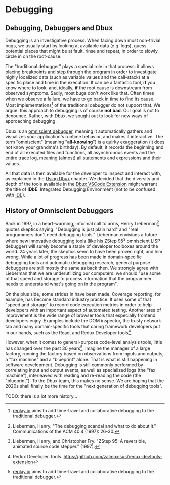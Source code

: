 # Debugging

## Debugging, Debuggers and Dbux

Debugging is an investigative process. When facing down most non-trivial bugs, we usually start by looking at available data (e.g. logs), guess potential places that might be at fault, rinse and repeat, in order to slowly circle in on the root-cause.

The "traditional debugger" plays a special role in that process: it allows placing breakpoints and step through the program in order to investigate highly localized data (such as variable values and the call-stack) at a specific place and time in the execution. It can be a fantastic tool, **if** you know where to look, and, ideally, **if** the root cause is downstream from observed symptoms. Sadly, most bugs don't work like that. Often times when we observe a failure, we have to go back in time to find its cause. Most implementations[^4] of the traditional debugger do not support that.
We argue: this approach to debugging is of course **not bad**. Our goal is not to denounce. Rather, with Dbux, we sought out to look for new ways of approaching debugging.

Dbux is an [omniscient debugger](https://scholar.google.com/scholar?hl=en&as_sdt=0%2C5&q=omniscient+debugger), meaning it automatically gathers and visualizes your application's runtime behavior, and makes it interactive. The term "omniscient" (meaning "**all-knowing**") is a quirky exaggeration (it does not know your grandma's birthday). By default, it records the beginning and end of all executed files and functions, all asynchronous events and the entire trace log, meaning (almost) all statements and expressions and their values.

All that data is then available for the developer to inspect and interact with, as explained in the [Using Dbux](./runtime-analysis/) chapter. We decided that the diversity and depth of the tools available in the [Dbux VSCode Extension](./tools-and-configuration/01-dbux-code.mdx) might warrant the title of **IDbE**: <Term term="idbe">Integrated Debugging Environment</Term> (not to be confused with [IDE](https://en.wikipedia.org/wiki/Integrated_development_environment)).


## History of Omniscient Debuggers

Back in 1997, in a heart-warming, informal call to arms, Henry Lieberman[^1] quotes skeptics saying: "Debugging is just plain hard" and "real programmers don't need debugging tools." Lieberman envisions a future where new innovative debugging tools (like his ZStep 95[^2] omniscient LISP debugger) will surely become a staple of developer toolboxes around the world. 24 years later, the skeptics seem to have been proven right, and him wrong. While a lot of progress has been made in domain-specific debugging tools and automatic debugging research, general purpose debuggers are still mostly the same as back then. We strongly agree with Lieberman that we are underutilizing our computers: we should "use some of that speed and storage to process information that the programmer needs to understand what's going on in the program". 

On the plus side, some strides in <Term term="dynamic runtime analysis" /> have been made. Coverage reporting, for example, has become standard industry practice. It uses some of that "speed and storage" to record code execution metrics in order to help developers with an important aspect of automated testing. Another area of improvement is the wide range of browser tools that especially frontend developers enjoy. Examples include the DOM inspector, the trusty network tab and many domain-specific tools that caring framework developers put in our hands, such as the React and Redux Developer tools[^3].

However, when it comes to general-purpose code-level analysis tools, little has changed over the past 30 years[^4]. Imagine the manager of a large factory, running the factory based on observations from inputs and outputs, a "fax machine" and a "blueprint" alone. That is what is still happening in software development. Debugging is still commonly performed by correlating input and output events, as well as specialized logs (the "fax machine"), interleaved with reading and re-reading the code (the "blueprint"). To the Dbux team, this makes no sense. We are hoping that the 2020s shall finally be the time for the "next generation of debugging tools".

TODO: there is a lot more history...

<!-- TODO(re-write + move this)  Some of that data comprises already existing inputs and outputs of the program, sometimes data is produced from a properly reported error, sometimes, we have next to no information, e.g. when staring at a silent console of a server that just gives us the wrong data, when looking at an empty page on the frontend or when looking at syntax errors that only occurred after webpacking/bundling. -->

<!-- ## Dynamic Runtime Analysis

TODO


## Omniscient Debuggers

TODO

## Integrated Debugging Environment {#idbe}

TODO -->


[^1]: Lieberman, Henry. "The debugging scandal and what to do about it." Communications of the ACM 40.4 (1997): 26-30.
[^2]: Lieberman, Henry, and Christopher Fry. "ZStep 95: A reversible, animated source code stepper." (1997).
[^3]: Redux Developer Tools. https://github.com/zalmoxisus/redux-devtools-extension
[^4]: [replay.io](https://www.replay.io/) aims to add time-travel and collaborative debugging to the traditional debugger.
